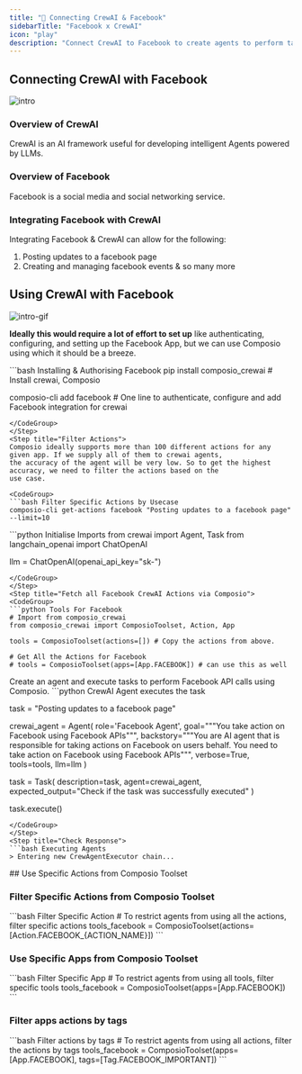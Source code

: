 ```yaml
---
title: "🚀 Connecting CrewAI & Facebook"
sidebarTitle: "Facebook x CrewAI"
icon: "play"
description: "Connect CrewAI to Facebook to create agents to perform tasks using natural language"
---
```


## Connecting CrewAI with Facebook
![intro](/media/intro.jpg)

### Overview of CrewAI

CrewAI is an AI framework useful for developing intelligent Agents powered by LLMs.

### Overview of Facebook

Facebook is a social media and social networking service.

### Integrating Facebook with CrewAI

Integrating Facebook & CrewAI can allow for the following:

1. Posting updates to a facebook page
2. Creating and managing facebook events
& so many more

## Using CrewAI with Facebook
![intro-gif](/media/intro.gif)
<Steps>
<Step title="Setting Up the Environment">

**Ideally this would require a lot of effort to set up** like authenticating, configuring, and setting up the Facebook App, but we can use Composio using which it should be a breeze.

<CodeGroup>
```bash Installing & Authorising Facebook
pip install composio_crewai # Install crewai, Composio 

composio-cli add facebook # One line to authenticate, configure and add Facebook integration for crewai
```
</CodeGroup>
</Step>
<Step title="Filter Actions">
Composio ideally supports more than 100 different actions for any given app. If we supply all of them to crewai agents, 
the accuracy of the agent will be very low. So to get the highest accuracy, we need to filter the actions based on the 
use case.

<CodeGroup>
```bash Filter Specific Actions by Usecase
composio-cli get-actions facebook "Posting updates to a facebook page" --limit=10
```
</CodeGroup>

</Step>
<Step title="Import Base Packages">

<CodeGroup>
```python Initialise Imports
from crewai import Agent, Task
from langchain_openai import ChatOpenAI

llm = ChatOpenAI(openai_api_key="sk-<OPENAI KEY>")
```
</CodeGroup>
</Step>
<Step title="Fetch all Facebook CrewAI Actions via Composio">
<CodeGroup>
```python Tools For Facebook
# Import from composio_crewai
from composio_crewai import ComposioToolset, Action, App

tools = ComposioToolset(actions=[]) # Copy the actions from above. 

# Get All the Actions for Facebook
# tools = ComposioToolset(apps=[App.FACEBOOK]) # can use this as well
```
</CodeGroup>
</Step>
<Step title="Execute the Agent">
Create an agent and execute tasks to perform Facebook API calls using Composio. 
<CodeGroup>
```python CrewAI Agent executes the task

task = "Posting updates to a facebook page"

crewai_agent = Agent(
    role='Facebook Agent',
    goal="""You take action on Facebook using Facebook APIs""",
    backstory="""You are AI agent that is responsible for taking actions on Facebook on users behalf. You need to take action on Facebook using Facebook APIs""",
    verbose=True,
    tools=tools,
    llm=llm
)

task = Task(
    description=task,
    agent=crewai_agent,
    expected_output="Check if the task was successfully executed"
)

task.execute()
```
</CodeGroup>
</Step>
<Step title="Check Response">
```bash Executing Agents
> Entering new CrewAgentExecutor chain...
```
</Step>
</Steps>
## Use Specific Actions from Composio Toolset

### Filter Specific Actions from Composio Toolset

<CodeGroup>
```bash Filter Specific Action
# To restrict agents from using all the actions, filter specific actions
tools_facebook = ComposioToolset(actions=[Action.FACEBOOK_{ACTION_NAME}])
```
</CodeGroup>

### Use Specific Apps from Composio Toolset
<CodeGroup>
```bash Filter Specific App
# To restrict agents from using all tools, filter specific tools
tools_facebook = ComposioToolset(apps=[App.FACEBOOK])
```
</CodeGroup>

### Filter apps actions by tags 
<CodeGroup>
```bash Filter actions by tags
# To restrict agents from using all actions, filter the actions by tags
tools_facebook = ComposioToolset(apps=[App.FACEBOOK], tags=[Tag.FACEBOOK_IMPORTANT])
```
</CodeGroup>